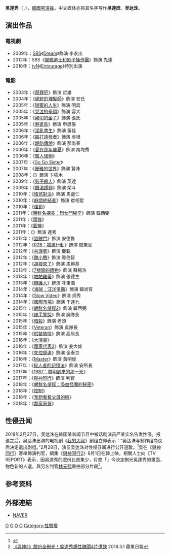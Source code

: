 {{藝人
|姓名 = 吳達秀
|類型 = 男演員
|圖片 = 130218 영화 파파로티 제작보고회 오달수.jpg
|圖片尺寸 = 
|圖片簡介 = 
|本名 = 
|外文名 = 오달수
|外文 = ko
|羅馬拼音 = Oh Dal Su
|英文名 =
|暱稱 =
|其他藝名 = 
|國籍 = {{ROK}}
|出生日期 = {{birth_date_and_age|1968|6|15}}
|出生地點 = {{KOR}}[[大邱廣域市|大邱廣域市]][[西區_(大邱)|西區]]
|宗教信仰 = 
|語言 = [[韓語|韓語]]
|職業 = [[演員|演員]]
|教育程度 = 東義大學 工業設計系
|出道作品 = 
|出道日期 = 1990年
|代表作品 = 
|活躍年代 =
|唱片公司 = 
|經紀公司 = 
|相關團體 = 
|網站 = 
}}
'''吳達秀'''（{{Kor|谚=오달수|名=南|汉=吳達秀}}，{{bd|1968年|6月15日}}），[[韓國|韓國]][[男演員|男演員]]。中文媒体亦将其名字写作'''吳達庶'''、'''吴达洙'''。

== 演出作品 ==
=== 電視劇 ===
*2009年：[[SBS_(韓國)|SBS]]《[[Dream_(電視劇)|Dream]]》飾演 李永出
*2012年：SBS《[[蠑螈道士和影子操作團|蠑螈道士和影子操作團]]》飾演 先達
*2016年：[[tvN|tvN]]《[[Entourage_(韓國電視劇)|Entourage]]》特別出演

=== 電影 ===
*2003年：《[[原罪犯|原罪犯]]》飾演 哲雄
*2004年：《[[總統的理髮師|總統的理髮師]]》飾演 安氏
*2005年：《[[甜蜜的人生_(電影)|甜蜜的人生]]》飾演 明具
*2005年：《[[哭泣的拳頭|哭泣的拳頭]]》飾演 容大
*2005年：《[[親切的金子|親切的金子]]》飾演 張氏
*2005年：《[[麻婆島|麻婆島]]》飾演 申思張
*2006年：《[[淫亂書生|淫亂書生]]》飾演 黃佳
*2006年：《[[毆打誘發者|毆打誘發者]]》飾演 吳根
*2006年：《[[堤防傳說|堤防傳說]]》飾演 那尚春
*2006年：《[[愛在那年盛夏|愛在那年盛夏]]》飾演 南均秀
*2006年：《[[駭人怪物|駭人怪物]]》
*2007年：《[[Go_Go_Sister|Go Go Sister]]》
*2007年：《[[優雅的世界|優雅的世界]]》飾演 賢洙
*2008年：《{{link-ko|猛男誕生記|가루지기}}》飾演 卞強木
*2009年：《[[影子殺人|影子殺人]]》飾演 英達
*2009年：《[[饑渴誘罪|饑渴誘罪]]》飾演 榮斗
*2010年：《[[情慾對決|情慾對決]]》飾演 馬盧仁
*2010年：《[[麻煩終結者|麻煩終結者]]》飾演 崔相哲
*2010年：《[[佳節|佳節]]》
*2011年：《[[朝鮮名探長：烈女門秘辛|朝鮮名探長：烈女門秘辛]]》飾演 韓西弼
*2011年：《[[頭條_(電影)|頭條]]》
*2011年：《[[藍鹽_(電影)|藍鹽]]》
*2011年：《{{link-ko|我爱你 (韓國電影)|그대를 사랑합니다 (영화)|我爱你}}》飾演 達秀
*2012年：《[[盜賊門|盜賊門]]》飾演 安德魯
*2012年：《[[R2B：獵鷹行動|R2B：獵鷹行動]]》飾演 閔東弼
*2012年：《[[共謀者|共謀者]]》飾演 慶載
*2012年：《[[醜小鴨_(電影)|醜小鴨]]》飾演 雅伯智
*2012年：《[[胡狼來了|胡狼來了]]》飾演 馬勝基
*2013年：《[[7號房的禮物|7號房的禮物]]》飾演 蘇楊浩
*2013年：《[[帕帕羅蒂|帕帕羅蒂]]》飾演 張德生
*2013年：《[[辯護人_(電影)|辯護人]]》飾演 朴東浩
*2014年：《[[海賊：汪洋爭霸|海賊：汪洋爭霸]]》飾演 韓尚質
*2014年：《[[Slow_Video|Slow Video]]》飾演 炳秀
*2014年：《[[國際市場|國際市場]]》飾演 千達九
*2015年：《[[朝鮮名偵探2|朝鮮名偵探2]]》飾演 韓西弼
*2015年：《[[Veteran|辣手警探]]》飾演  吳隊長
*2015年：《[[暗殺_(電影)|暗殺]]》飾演 老頭
*2015年：《[[辣手警探|Veteran]]》飾演 吳隊長
*2015年：《[[假裝熱情|假裝熱情]]》飾演 高局長
*2016年：《[[大演員|大演員]]》
*2016年：《[[國家代表2|國家代表2]]》飾演 姜大雄
*2016年：《[[隧道_(電影)|失控隧道]]》飾演 金泰京
*2016年：《[[Master_(電影)|Master]]》飾演 黃明俊
*2017年：《[[殺人者的記憶法|殺人者的記憶法]]》飾演 安所長
*2017年：《[[1987：黎明到來的那一天|1987：黎明到來的那一天]]》
*2017年：《[[與神同行_(電影)|與神同行]]》飾演 判官
*2018年：《[[朝鮮名偵探：吸血怪魔的秘密|朝鮮名偵探：吸血怪魔的秘密]]》
*2018年：《[[控制_(韓國電影)|控制]]》
*2018年：《[[我想看看父母的臉|我想看看父母的臉]]》
*2018年：《[[鄰家哥哥|鄰家哥哥]]》

== 性侵丑闻 ==
2018年2月27日，吴达洙在韩国某新闻节目中被话剧演员严某实名告发性侵。报道之后，吴达洙出演的电视剧《[[我的大叔|我的大叔]]》剧组立即表示：“吴达洙与制作组商议后决定退出剧组。”2月28日，演员吴达洙对性侵丑闻进行公开道歉。<ref>{{Cite news|url=http://news.mtime.com/2018/02/28/1578458.html|title=韩国黄金配角吴达洙为性侵丑闻道歉 自称"都是我的错" 退出《我的大叔》剧组|author=时光网|date=2018-02-28|work=|accessdate=2018-06|archive-date=2018-06-10|archive-url=https://web.archive.org/web/20180610143050/http://news.mtime.com/2018/02/28/1578458.html|dead-url=no}}</ref>吳在《[[與神同行_(電影)|與神同行]]》客串飾演判官，續集《[[與神同行2|與神同行2]]》8月1日在韓上映，相關人士向《TV REPORT》表示，因吳達秀的戲份比首集少，片商「{{link-ko|樂天娛樂|롯데엔터테인먼트}}」今決定刪光吳達秀的畫面，物色新的人選，與另名判官[[林元熙|林元熙]]重拍部分片段<REF>
[https://tw.appledaily.com/new/realtime/20180301/1306150/ 《與神2》戲份全刪光！吳達秀爆性醜聞4片遭殃] {{Wayback|url=https://tw.appledaily.com/new/realtime/20180301/1306150/ |date=20180818204402 }} 2018.3.1 蘋果日報
</REF>。

== 参考资料 ==
{{Reflist}}

== 外部連結 ==
*[http://search.naver.com/search.naver?sm=tab_hty.top&where=nexearch&ie=utf8&query=%EC%98%A4%EB%8B%AC%EC%88%98&x=15&y=24 NAVER]{{ko}}

{{青龍電影獎最佳男配角}}
{{大鐘獎最佳男配角}}
{{黃金攝影獎最佳男配角}}
{{春史電影賞最佳男配角}}
{{韓國電影製作人協會獎最佳男配角}}
{{韩国福布斯名人榜}}

{{Authority control}}
[[Category:韓國電視演員|O]]
[[Category:韓國電影演員|O]]
[[Category:大邱廣域市出身人物|O]]
[[Category:吳姓|O]]
[[Category:性騷擾|Category:性騷擾]]